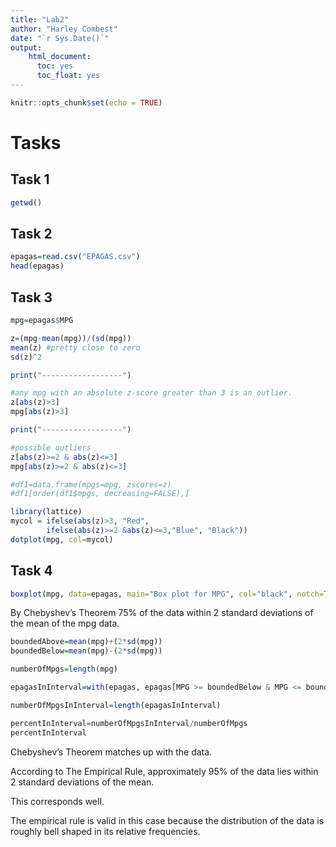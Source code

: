 ---
title: "Lab2"
author: "Harley Combest"
date: "`r Sys.Date()`"
output: 
    html_document:
      toc: yes
      toc_float: yes
---

```{r setup, include=FALSE}
knitr::opts_chunk$set(echo = TRUE)
```

# Tasks

## Task 1

```{r}
getwd()
```

## Task 2

```{r}
epagas=read.csv("EPAGAS.csv")
head(epagas)
```

## Task 3

```{r}
mpg=epagas$MPG

z=(mpg-mean(mpg))/(sd(mpg))
mean(z) #pretty close to zero
sd(z)^2

print("------------------")

#any mpg with an absolute z-score greater than 3 is an outlier.
z[abs(z)>3]
mpg[abs(z)>3]

print("------------------")

#possible outliers
z[abs(z)>=2 & abs(z)<=3]
mpg[abs(z)>=2 & abs(z)<=3]

#df1=data.frame(mpgs=mpg, zscores=z)
#df1[order(df1$mpgs, decreasing=FALSE),]

library(lattice)
mycol = ifelse(abs(z)>3, "Red",
        ifelse(abs(z)>=2 &abs(z)<=3,"Blue", "Black"))
dotplot(mpg, col=mycol)
```

## Task 4

```{r}
boxplot(mpg, data=epagas, main="Box plot for MPG", col="black", notch=TRUE, horizontal=TRUE)
```

By Chebyshev's Theorem 75% of the data within 2 standard deviations of the mean of the mpg data.

```{r}
boundedAbove=mean(mpg)+(2*sd(mpg))
boundedBelow=mean(mpg)-(2*sd(mpg))

numberOfMpgs=length(mpg)

epagasInInterval=with(epagas, epagas[MPG >= boundedBelow & MPG <= boundedAbove,])

numberOfMpgsInInterval=length(epagasInInterval)

percentInInterval=numberOfMpgsInInterval/numberOfMpgs
percentInInterval
```

Chebyshev's Theorem matches up with the data.

According to The Empirical Rule, approximately 95% of the data lies within 2 standard deviations of the mean.

This corresponds well.

The empirical rule is valid in this case because the distribution of the data is roughly bell shaped in its relative frequencies.

